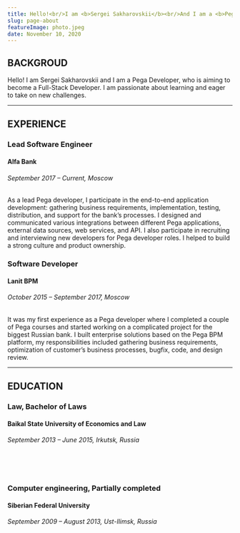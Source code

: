 ```yaml
---
title: Hello!<br/>I am <b>Sergei Sakharovskii</b><br/>And I am a <b>Pega Developer</b>!
slug: page-about
featureImage: photo.jpeg
date: November 10, 2020
---
```

## BACKGROUD
Hello! I am Sergei Sakharovskii and I am a Pega Developer, who is aiming to become a Full-Stack Developer. I am passionate about learning and eager to take on new challenges.

---

## EXPERIENCE
<h3>Lead Software Engineer</h3>
<h4>Alfa Bank</h4>
<h6>September 2017 – Current, Moscow</h6>
<p>As a lead Pega developer, I participate in the end-to-end application development: gathering business requirements, implementation, testing, distribution, and support for the bank’s processes. I designed and communicated various integrations between different Pega applications, external data sources, web services, and API. I also participate in recruiting and interviewing new developers for Pega developer roles. I helped to build a strong culture and product ownership.</p>

<h3>Software Developer</h3>
<h4>Lanit BPM</h4>
<h6>October 2015 – September 2017, Moscow</h6>
<p>It was my first experience as a Pega developer where I completed a couple of Pega courses and started working on a complicated project for the biggest Russian bank. I built enterprise solutions based on the Pega BPM platform, my responsibilities included gathering business requirements, optimization of customer’s business processes, bugfix, code, and design review.</p>

---

## EDUCATION
<h3>Law, Bachelor of Laws</h3>
<h4>Baikal State University of Economics and Law</h4>
<h6>September 2013 – June 2015, Irkutsk, Russia</h6>
<br />
<br />
<h3>Computer engineering, Partially completed</h3>
<h4>Siberian Federal University </h4>
<h6>September 2009 – August 2013, Ust-Ilimsk, Russia </h6>
